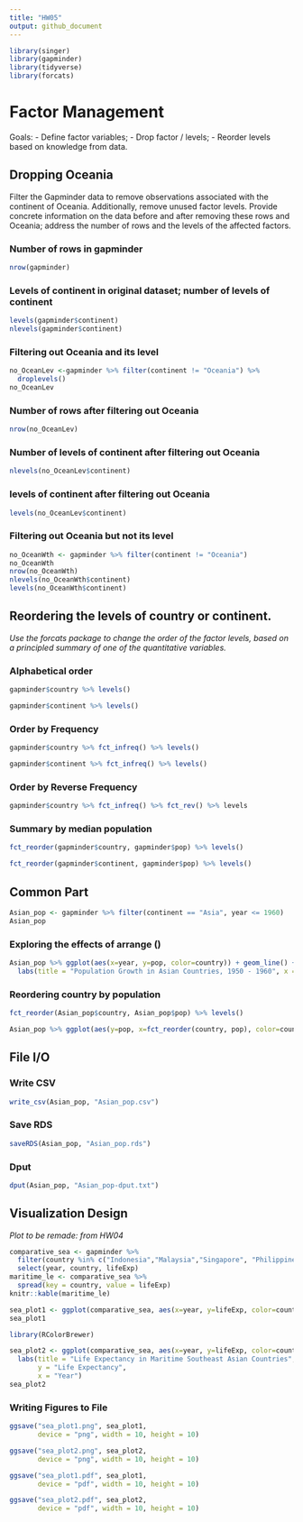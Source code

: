 ```yaml
---
title: "HW05"
output: github_document
---
```


```r
library(singer)
library(gapminder)
library(tidyverse)
library(forcats)
```

# Factor Management
Goals:
- Define factor variables;
- Drop factor / levels;
- Reorder levels based on knowledge from data.


## Dropping Oceania 
Filter the Gapminder data to remove observations associated with the continent of Oceania. Additionally, remove unused factor levels. Provide concrete information on the data before and after removing these rows and Oceania; address the number of rows and the levels of the affected factors.

### Number of rows in gapminder
```r
nrow(gapminder)
```

### Levels of continent in original dataset; number of levels of continent
```r
levels(gapminder$continent)
nlevels(gapminder$continent)
```

### Filtering out Oceania and its level
```r
no_OceanLev <-gapminder %>% filter(continent != "Oceania") %>%
  droplevels()
no_OceanLev
```

### Number of rows after filtering out Oceania
```r
nrow(no_OceanLev)
```

### Number of levels of continent after filtering out Oceania
```r
nlevels(no_OceanLev$continent)
```

### levels of continent after filtering out Oceania
```r
levels(no_OceanLev$continent)
```

### Filtering out Oceania but not its level
```r
no_OceanWth <- gapminder %>% filter(continent != "Oceania")
no_OceanWth
nrow(no_OceanWth)
nlevels(no_OceanWth$continent)
levels(no_OceanWth$continent)
```

## Reordering the levels of country or continent. 
*Use the forcats package to change the order of the factor levels, based on a principled summary of one of the quantitative variables.*

### Alphabetical order
```r
gapminder$country %>% levels()
```

```r
gapminder$continent %>% levels()
```

### Order by Frequency
```r
gapminder$country %>% fct_infreq() %>% levels()
```

```r
gapminder$continent %>% fct_infreq() %>% levels()
```

### Order by Reverse Frequency
```r
gapminder$country %>% fct_infreq() %>% fct_rev() %>% levels
```

### Summary by median population
```r
fct_reorder(gapminder$country, gapminder$pop) %>% levels()
```

```r
fct_reorder(gapminder$continent, gapminder$pop) %>% levels()
```

## Common Part
```r
Asian_pop <- gapminder %>% filter(continent == "Asia", year <= 1960)
Asian_pop
```

### Exploring the effects of arrange ()
```r
Asian_pop %>% ggplot(aes(x=year, y=pop, color=country)) + geom_line() +
  labs(title = "Population Growth in Asian Countries, 1950 - 1960", x = "Year", y = "Population") + scale_x_log10()
```

### Reordering country by population
```r
fct_reorder(Asian_pop$country, Asian_pop$pop) %>% levels()
```

```r
Asian_pop %>% ggplot(aes(y=pop, x=fct_reorder(country, pop), color=country)) + geom_point() + labs(title="Population of Asian Countries, 1950 - 1960", x = "Population", y = "Country")
```

## File I/O
### Write CSV
```r
write_csv(Asian_pop, "Asian_pop.csv")
```

### Save RDS
```r
saveRDS(Asian_pop, "Asian_pop.rds")
```

### Dput
```r
dput(Asian_pop, "Asian_pop-dput.txt")
```


## Visualization Design
*Plot to be remade: from HW04*

```r
comparative_sea <- gapminder %>% 
  filter(country %in% c("Indonesia","Malaysia","Singapore", "Philippines")) %>% 
  select(year, country, lifeExp)
maritime_le <- comparative_sea %>%
  spread(key = country, value = lifeExp)
knitr::kable(maritime_le)
```

```r
sea_plot1 <- ggplot(comparative_sea, aes(x=year, y=lifeExp, color=country)) + geom_point ()
sea_plot1
```


```r
library(RColorBrewer)
```


```r
sea_plot2 <- ggplot(comparative_sea, aes(x=year, y=lifeExp, color=country)) + geom_point () + scale_color_brewer(palette = "Set3") +
  labs(title = "Life Expectancy in Maritime Southeast Asian Countries", 
       y = "Life Expectancy", 
       x = "Year")
sea_plot2
```

### Writing Figures to File
```r
ggsave("sea_plot1.png", sea_plot1, 
       device = "png", width = 10, height = 10)

ggsave("sea_plot2.png", sea_plot2, 
       device = "png", width = 10, height = 10)

ggsave("sea_plot1.pdf", sea_plot1, 
       device = "pdf", width = 10, height = 10)

ggsave("sea_plot2.pdf", sea_plot2, 
       device = "pdf", width = 10, height = 10)
```
